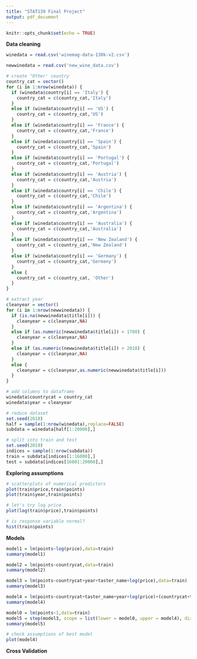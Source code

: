 ```yaml
---
title: "STAT139 Final Project"
output: pdf_document
---
```


```r
knitr::opts_chunk$set(echo = TRUE)
```

**Data cleaning**

```r
winedata = read.csv('winemag-data-130k-v2.csv')
```

```r
newwinedata = read.csv('new_wine_data.csv')
```

```r
# create "Other' country
country_cat = vector()
for (i in 1:nrow(winedata)) {
  if (winedata$country[i] == 'Italy') {
    country_cat = c(country_cat,'Italy')
  }
  else if (winedata$country[i] == 'US') {
    country_cat = c(country_cat,'US')
  }
  else if (winedata$country[i] == 'France') {
    country_cat = c(country_cat,'France')
  }
  else if (winedata$country[i] == 'Spain') {
    country_cat = c(country_cat,'Spain')
  }
  else if (winedata$country[i] == 'Portugal') {
    country_cat = c(country_cat,'Portugal')
  }
  else if (winedata$country[i] == 'Austria') {
    country_cat = c(country_cat,'Austria')
  }
  else if (winedata$country[i] == 'Chile') {
    country_cat = c(country_cat,'Chile')
  }
  else if (winedata$country[i] == 'Argentina') {
    country_cat = c(country_cat,'Argentina')
  }
  else if (winedata$country[i] == 'Australia') {
    country_cat = c(country_cat,'Australia')
  }
  else if (winedata$country[i] == 'New Zealand') {
    country_cat = c(country_cat,'New Zealand')
  }
  else if (winedata$country[i] == 'Germany') {
    country_cat = c(country_cat,'Germany')
  }
  else {
    country_cat = c(country_cat, 'Other')
  }
}
```


```r
# extract year
cleanyear = vector()
for (i in 1:nrow(newwinedata)) {
  if (is.na(newwinedata$title[i])) {
    cleanyear = c(cleanyear,NA)
  }
  else if (as.numeric(newwinedata$title[i]) < 1700) {
    cleanyear = c(cleanyear,NA)
  }
  else if (as.numeric(newwinedata$title[i]) > 2018) {
    cleanyear = c(cleanyear,NA)
  }
  else {
    cleanyear = c(cleanyear,as.numeric(newwinedata$title[i]))
  }
}
```


```r
# add columns to dataframe
winedata$countrycat = country_cat
winedata$year = cleanyear
```

```r
# reduce dataset
set.seed(2018)
half = sample(1:nrow(winedata),replace=FALSE)
subdata = winedata[half[1:20000],]
```

```r
# split into train and test
set.seed(2019)
indices = sample(1:nrow(subdata))
train = subdata[indices[1:16000],]
test = subdata[indices[16001:20000],]
```


**Exploring assumptions**

```r
# scatterplots of numerical predictors
plot(train$price,train$points)
plot(train$year,train$points)
```

```r
# let's try log price
plot(log(train$price),train$points)
```


```r
# is response variable normal?
hist(train$points)
```

**Models**

```r
model1 = lm(points~log(price),data=train)
summary(model1)
```


```r
model2 = lm(points~countrycat,data=train)
summary(model2)
```

```r
model3 = lm(points~countrycat+year+taster_name+log(price),data=train)
summary(model3)
```

```r
model4 = lm(points~countrycat+taster_name+year+log(price)+(countrycat+taster_name+year+log(price))^2,data=train)
summary(model4)
```

```r
model0 = lm(points~1,data=train)
model5 = step(model3, scope = list(lower = model0, upper = model4), direction = "both",trace=0)
summary(model5)
```

```r
# check assumptions of best model
plot(model4)
```

**Cross Validation**
